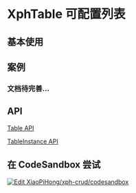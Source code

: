 
# XphTable 可配置列表

## 基本使用

<ExpandDemoWrapper rawStr={tableRaw}>
  <TableDemos.Base />
</ExpandDemoWrapper>

## 案例

<TableApi />

<TableFullHeight />

<TableAutoRequest />

<TableAutoPagination />

### 文档待完善...

## API

[Table API](/docs/api/type-aliases/TXphTableProps)

[TableInstance API](/docs/api/type-aliases/TXphTableActionType)

## 在 CodeSandbox 尝试

[![Edit XiaoPiHong/xph-crud/codesandbox](https://codesandbox.io/static/img/play-codesandbox.svg)](https://codesandbox.io/p/github/XiaoPiHong/xph-crud/codesandbox?embed=1&file=%2Fexamples%2Froutes%2Findex.tsx)
